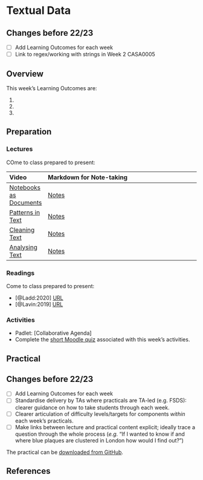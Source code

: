 # Textual Data

:::{.callout-warning}
## Changes before 22/23

- [ ] Add Learning Outcomes for each week
- [ ] Link to regex/working with strings in Week 2 CASA0005 
:::

## Overview

::: {.callout-important}
This week's Learning Outcomes are:

1. 
2. 
3. 
::: 


## Preparation

### Lectures

COme to class prepared to present:

| Video | Markdown for Note-taking |
| :---- | :----------------------- |
| [Notebooks as Documents](https://web.microsoftstream.com/video/fa80e0b3-a14a-44dd-b9b5-1774dde219ba) | [Notes](../lectures/7.1-Notebooks_as_Documents.qmd) |
| [Patterns in Text](https://web.microsoftstream.com/video/9e419529-f1d7-40a9-94e3-3adf8c4608f6) | [Notes](../lectures/7.2-Patterns_in_Text.qmd) |
| [Cleaning Text](https://web.microsoftstream.com/video/3a7ad210-31fb-4d15-8e33-3bea705042e2) | [Notes](../lectures/7.3-Cleaning_Text.qmd) |
| [Analysing Text](https://web.microsoftstream.com/video/edcbccdd-15b9-49da-b84a-691b5cc41b88) | [Notes](../lectures/7.4-Analysing_Text.qmd) |


### Readings

Come to class prepared to present:

- [@Ladd:2020] [URL](https://programminghistorian.org/en/lessons/common-similarity-measures)
- [@Lavin:2019] [URL](https://programminghistorian.org/en/lessons/analyzing-documents-with-tfidf)

### Activities

- Padlet: [Collaborative Agenda]
- Complete the [short Moodle quiz](https://moodle.ucl.ac.uk/mod/quiz/view.php?id=2555003) associated with this week's activities.

## Practical

:::{.callout-warning}
## Changes before 22/23
- [ ] Add Learning Outcomes for each week
- [ ] Standardise delivery by TAs where practicals are TA-led (e.g. FSDS): clearer guidance on how to take students through each week.
- [ ] Clearer articulation of difficulty levels/targets for components *within* each week’s practicals.
- [ ] Make links between lecture and practical content explicit; ideally trace a question through the whole process (*e.g.* “If I wanted to know if and where blue plaques are clustered in London how would I find out?”)
:::

The practical can be [downloaded from GitHub](https://github.com/jreades/fsds/blob/master/practicals/Practical-07-Textual_Data.ipynb).

## References
